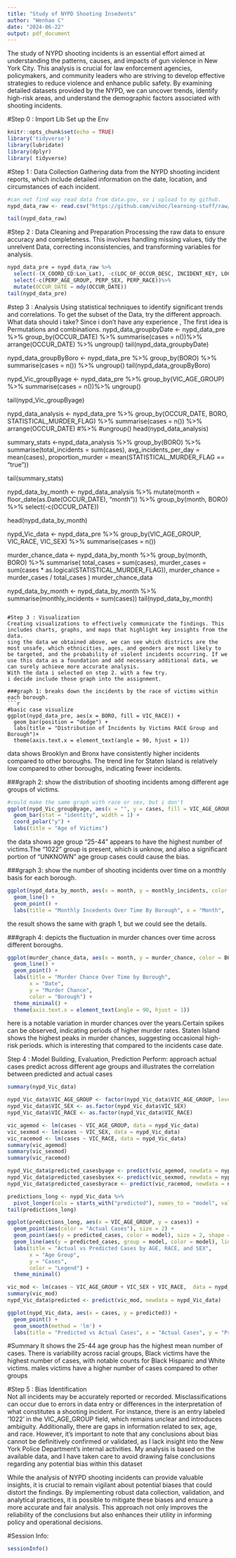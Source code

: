 ---
title: "Study of NYPD Shooting Insedents"
author: "Wenhao C"
date: "2024-06-22"
output: pdf_document
---


The study of NYPD shooting incidents is an essential effort aimed at understanding the patterns, causes, and impacts of gun violence in New York City. This analysis is crucial for law enforcement agencies, policymakers, and community leaders who are striving to develop effective strategies to reduce violence and enhance public safety. By examining detailed datasets provided by the NYPD, we can uncover trends, identify high-risk areas, and understand the demographic factors associated with shooting incidents.


#Step 0 : Import Lib Set up the Env
```{r setup, include=FALSE}
knitr::opts_chunk$set(echo = TRUE)
library('tidyverse')
library(lubridate)
library(dplyr)
library( tidyverse)
```
#Step 1 : Data Collection
Gathering data from the NYPD shooting incident reports, which include detailed information on the date, location, and circumstances of each incident.
```{r readdata}
#can not find way read data from data.gov, so i upload to my github.
nypd_data_raw <- read.csv("https://github.com/vihoc/learning-stuff/raw/main/NYPD_Shooting_Incident_Data__Historic_.csv");

```
```{r rawdatas}

tail(nypd_data_raw)

```

#Step 2 : Data Cleaning and Preparation
Processing the raw data to ensure accuracy and completeness. This involves handling missing values, tidy the unrelvent Data, correcting inconsistencies, and transforming variables for analysis.
```{r tidy}

nypd_data_pre = nypd_data_raw %>%
  select(-(X_COORD_CD:Lon_Lat), -c(LOC_OF_OCCUR_DESC, INCIDENT_KEY, LOCATION_DESC, LOC_CLASSFCTN_DESC, JURISDICTION_CODE))%>%
  select(-c(PERP_AGE_GROUP, PERP_SEX, PERP_RACE))%>%
  mutate(OCCUR_DATE = mdy(OCCUR_DATE)) 
tail(nypd_data_pre)

```
#step 3 : Analysis
Using statistical techniques to identify significant trends and correlations.
To get the subset of the Data, try the different approach.
What data should i take?
Since i don't have any experience , The first idea is Permutations and combinations.
nypd_data_groupbyDate <- nypd_data_pre %>%
  group_by(OCCUR_DATE) %>%
  summarise(cases = n())%>%
  arrange(OCCUR_DATE) %>%
  ungroup()
tail(nypd_data_groupbyDate)


nypd_data_groupByBoro <- nypd_data_pre %>%
  group_by(BORO) %>%
  summarise(cases = n()) %>%
  ungroup()
tail(nypd_data_groupByBoro)

nypd_Vic_groupByage <- nypd_data_pre %>%
  group_by(VIC_AGE_GROUP) %>%
  summarise(cases = n())%>%
  ungroup()

tail(nypd_Vic_groupByage)

nypd_data_analysis <- nypd_data_pre %>%
  group_by(OCCUR_DATE,  BORO, STATISTICAL_MURDER_FLAG) %>%
  summarise(cases = n()) %>%
  arrange(OCCUR_DATE) #%>%
  #ungroup()
head(nypd_data_analysis)

summary_stats <-nypd_data_analysis %>%
  group_by(BORO) %>%
  summarise(total_incidents = sum(cases),
            avg_incidents_per_day = mean(cases),
            proportion_murder = mean(STATISTICAL_MURDER_FLAG == "true"))

tail(summary_stats)

nypd_data_by_month <- nypd_data_analysis %>%
  mutate(month = floor_date(as.Date(OCCUR_DATE), "month")) %>%
  group_by(month, BORO) %>%
  select(-c(OCCUR_DATE))

head(nypd_data_by_month)

nypd_Vic_data <- nypd_data_pre %>%
  group_by(VIC_AGE_GROUP, VIC_RACE, VIC_SEX) %>%
  summarise(cases = n())

murder_chance_data <- nypd_data_by_month %>%
  group_by(month, BORO) %>%
  summarise(
    total_cases = sum(cases),
    murder_cases = sum(cases * as.logical(STATISTICAL_MURDER_FLAG)),
    murder_chance = murder_cases / total_cases
  )
murder_chance_data

nypd_data_by_month <- nypd_data_by_month %>%
  summarise(monthly_incidents = sum(cases))
tail(nypd_data_by_month)

```

#Step 3 : Visualization
Creating visualizations to effectively communicate the findings. This includes charts, graphs, and maps that highlight key insights from the data.
sing the data we obtained above, we can see which districts are the most unsafe, which ethnicities, ages, and genders are most likely to be targeted, and the probability of violent incidents occurring. If we use this data as a foundation and add necessary additional data, we can surely achieve more accurate analysis.
With the data i selected on step 2. with a few try. 
i decide include those graph into the assignment.

###graph 1: breaks down the incidents by the race of victims within each borough.
```{r datavisualize}
#basic case visualize
ggplot(nypd_data_pre, aes(x = BORO, fill = VIC_RACE)) +
  geom_bar(position = "dodge") + 
  labs(title = "Distribution of Incidents by Victims RACE Group and Borough")+
  theme(axis.text.x = element_text(angle = 90, hjust = 1))
```
data shows Brooklyn and Bronx have consistently higher incidents compared to other boroughs.
The trend line for Staten Island is relatively low compared to other boroughs, indicating fewer incidents.

###graph 2: show the distribution of shooting incidents among different age groups of victims. 
```{r}
#could make the same graph with race or sex, but i don't 
ggplot(nypd_Vic_groupByage, aes(x = "", y = cases, fill = VIC_AGE_GROUP)) +
  geom_bar(stat = "identity", width = 1) +
  coord_polar("y") +
  labs(title = "Age of Victims")
```
the data shows age group “25-44” appears to have the highest number of victims.The “1022” group is present, which is unknow, and also a significant portion of “UNKNOWN” age group cases could cause the bias.

###graph 3: show the number of shooting incidents over time on a monthly basis for each borough.

```{r}
ggplot(nypd_data_by_month, aes(x = month, y = monthly_incidents, color = BORO)) +
  geom_line() + 
  geom_point() + 
  labs(title = "Monthly Incedents Over Time By Borough", x = "Month",  y = "Number of Incedents")
```
the result shows the same with graph 1, but we could see the details.

###graph 4: depicts the fluctuation in murder chances over time across different boroughs.
```{r}
ggplot(murder_chance_data, aes(x = month, y = murder_chance, color = BORO)) +
  geom_line() +
  geom_point() +
  labs(title = "Murder Chance Over Time by Borough",
       x = "Date",
       y = "Murder Chance",
       color = "Borough") +
  theme_minimal() +
  theme(axis.text.x = element_text(angle = 90, hjust = 1))

```
here is a notable variation in murder chances over the years.Certain spikes can be observed, indicating periods of higher murder rates.
Staten Island shows the highest peaks in murder chances, suggesting occasional high-risk periods. which is interesting that compared to the incidents case date.

Step 4 : Model Building, Evaluation, Prediction
Perform: approach actual cases predict across different age groups and illustrates the correlation between predicted and actual cases

```{r model}

summary(nypd_Vic_data)

nypd_Vic_data$VIC_AGE_GROUP <- factor(nypd_Vic_data$VIC_AGE_GROUP, levels = c("<18", "1022", "18-24", "25-44", "45-64", "65+", "UNKNOWN"))
nypd_Vic_data$VIC_SEX <- as.factor(nypd_Vic_data$VIC_SEX)
nypd_Vic_data$VIC_RACE <- as.factor(nypd_Vic_data$VIC_RACE)

vic_agemod <- lm(cases ~ VIC_AGE_GROUP, data = nypd_Vic_data)
vic_sexmod <- lm(cases ~ VIC_SEX, data = nypd_Vic_data)
vic_racemod <- lm(cases ~ VIC_RACE, data = nypd_Vic_data)
summary(vic_agemod)
summary(vic_sexmod)
summary(vic_racemod)

nypd_Vic_data$predicted_casesbyage <- predict(vic_agemod, newdata = nypd_Vic_data)
nypd_Vic_data$predicted_casesbysex <- predict(vic_sexmod, newdata = nypd_Vic_data)
nypd_Vic_data$predicted_casesbyrace <- predict(vic_racemod, newdata = nypd_Vic_data)

predictions_long <- nypd_Vic_data %>%
  pivot_longer(cols = starts_with("predicted"), names_to = "model", values_to = "predicted_cases")
tail(predictions_long)

ggplot(predictions_long, aes(x = VIC_AGE_GROUP, y = cases)) +
  geom_point(aes(color = "Actual Cases"), size = 2) +
  geom_point(aes(y = predicted_cases, color = model), size = 2, shape = 1) +
  geom_line(aes(y = predicted_cases, group = model, color = model), linetype = "dashed") +
  labs(title = "Actual vs Predicted Cases by AGE, RACE, and SEX",
       x = "Age Group",
       y = "Cases",
       color = "Legend") +
  theme_minimal()

vic_mod <- lm(cases ~ VIC_AGE_GROUP + VIC_SEX + VIC_RACE,  data = nypd_Vic_data)
summary(vic_mod)
nypd_Vic_data$predicted <- predict(vic_mod, newdata = nypd_Vic_data)

ggplot(nypd_Vic_data, aes(x = cases, y = predicted)) +
  geom_point() +
  geom_smooth(method = 'lm') +
  labs(title = "Predicted vs Actual Cases", x = "Actual Cases", y = "Predicted Cases")
```
#Summary
It shows the 25-44 age group has the highest mean number of cases.
There is variability across racial groups, Black victims have the highest number of cases, with notable counts for Black Hispanic and White victims.
males victims have a higher number of cases compared to other groups


#Step 5 : Bias Identification  
Not all incidents may be accurately reported or recorded. Misclassifications can occur due to errors in data entry or differences in the interpretation of what constitutes a shooting incident. For instance, there is an entry labeled ‘1022’ in the VIC_AGE_GROUP field, which remains unclear and introduces ambiguity. Additionally, there are gaps in information related to sex, age, and race. However, it’s important to note that any conclusions about bias cannot be definitively confirmed or validated, as I lack insight into the New York Police Department’s internal activities. My analysis is based on the available data, and I have taken care to avoid drawing false conclusions regarding any potential bias within this dataset


While the analysis of NYPD shooting incidents can provide valuable insights, it is crucial to remain vigilant about potential biases that could distort the findings. By implementing robust data collection, validation, and analytical practices, it is possible to mitigate these biases and ensure a more accurate and fair analysis. This approach not only improves the reliability of the conclusions but also enhances their utility in informing policy and operational decisions.

#Session Info:
```{r}
sessionInfo()
```